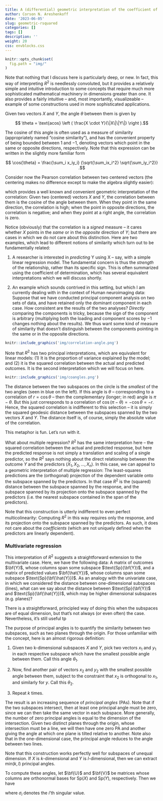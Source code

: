 ```yaml
---
title: A (differential) geometric interpretation of the coefficient of determination
author: Corson N. Areshenkoff
date: '2023-06-05'
slug: geometric-rsquared
categories: []
tags: []
description: ''
weight: 20
css: envblocks.css
---
```


```r
knitr::opts_chunk$set(
  fig.path = "img/"
)
```

Note that nothing that I discuss here is particularly deep, or new. In fact, this way of interpreting $R^2$ is needlessly convoluted, but it provides a relatively simple and intuitive introduction to some concepts that require much more sophisticated mathematical machinery in dimensions greater than one. It also provides a fairly intuitive -- and, most importantly, visualizeable -- example of some constructions used in more sophisticated applications.

Given two vectors $X$ and $Y$, the angle $\theta$ between them is given by

$$ \theta = \text{acos} \left ( \frac{X \cdot Y}{\|X\|\|Y\|} \right ).$$

The cosine of this angle is often used as a measure of similarity (appropriately named "cosine similarity"), and has the convenient property of being bounded between $1$ and $-1$, denoting vectors which point in the same or opposite directions, respectively. Note that this expression can be written in the slightly more familiar form 

$$ \cos{\theta} =  \frac{\sum_i x_iy_i}
  {\sqrt{\sum_ix_i^2} \sqrt{\sum_iy_i^2}} .$$
  
Consider now the Pearson correlation between two centered vectors (the centering makes no difference except to make the algebra slightly easier):

\begin{align} 
  r_{XY} &= \frac{\sigma_{XY}}{\sigma_X \sigma_Y} \\
         &= \frac{\sum_i{x_iy_i}}
         {\sqrt{\sum_i x^2}\sqrt{\sum_i y^2}} \\
         &= \cos{\theta},
\end{align}

which provides a well known and convenient geometric interpretation of the correlation: Given two (centered) vectors $X$ and $Y$, the correlation between them is the cosine of the angle between them. When they point in the same direction, the correlation is high; when the point in opposite directions, the correlation is negative; and when they point at a right angle, the correlation is zero.

Notice (obviously) that the correlation is a *signed* measure -- it cares whether $X$ points in the *same* or in the *opposite* direction of $Y$; but there are cases in which we do not care about this distinction. Here are two examples, which lead to different notions of similarity which turn out to be fundamentally related: 

(1) A researcher is interested in *predicting* Y using X -- say, with a simple linear regression model. The fundamental concern is thus the *strength* of the relationship, rather than its specific sign. This is often summarized using the coefficient of determination, which has several equivalent interpretations which we will discuss shortly.

(2) An example which sounds contrived in this setting, but which I am currently dealing with in the context of Human neuroimaging data: Suppose that we have conducted principal component analysis on two sets of data, and have retained only the dominant component in each case. How consistent are the results of the two analyses? *Directly* comparing the components is tricky, because the sign of the component is arbitrary (multiplying both the loading and component scores by $-1$ changes nothing about the results). We thus want some kind of measure of similarity that doesn't distinguish between the components pointing in the same or in the opposite directions.

```r
knitr::include_graphics('img/correlation-angle.png')
```

Note that $R^2$ has two principal interpretations, which are equivalent for linear models: (1) It is the proportion of variance explained by the model; and (2) it is the squared correlation between the actual and predicted outcomes. It is the second interpretation which we will focus on here.

```r
knitr::include_graphics('img/coangles.png')
```

The distance between the two subspaces on the circle is the *smallest* of the two angles (seen in blue on the left). If this angle is $\theta$ -- corresponding to a correlation of $r = \cos{\theta}$ -- then the complementary (longer; in red) angle is $\pi - \theta$. But this just corresponds to a correlation of $\cos{(\pi - \theta)} = -\cos{\theta} = -r$. Hence, the squared correlation is indifferent to this selection -- it is simply the squared geodesic distance between the subspaces spanned by the two vectors $X$ and $Y$. The distance itself is, of course, simply the absolute value of the correlation.

This metaphor is fun. Let's run with it.

What about multiple regression? $R^2$ has the same interpretation here -- the squared correlation between the actual and predicted response, but here the predicted response is not simply a translation and scaling of a single predictor, so the $R^2$ says nothing about the direct relationship between the outcome $Y$ and the predictors $(X_1,X_2, ..., X_n)$. In this case, we can appeal to a geometric interpretation of multiple regression: The least-squares predictions are the (orthogonal) projection of the dependent variable onto the subspace spanned by the predictors. In that case $R^2$ is the (squared) distance between the subspace spanned by the response, and the subspace spanned by its projection onto the subspace spanned by the predictors (i.e. the nearest subspace contained in the span of the predictors).

Note that this construction is utterly indifferent to even perfect multicolinearity: Computing $R^2$ in this way requires only the response, and its projection onto the subspace spanned by the predictors. As such, it does not care about the *coefficients* (which are not uniquely defined when the predictors are linearly dependent).

### Multivariate regression

This interpretation of $R^2$ suggests a straightforward extension to the multivariate case. Here, we have the following data: A matrix of outcomes $\bf{Y}$, whose columns span some subspace $\text{Sp}(\bf{Y})$, and a matrix of predicted values $\bf{\hat{Y}}$, whose columns span some subspace $\text{Sp}(\bf{\hat{Y}})$. As an analogy with the univariate case, in which we considered the distance between one-dimensional subspaces (lines), what can we say about the distance between $\text{Sp}(\bf{Y})$ and $\text{Sp}(\bf{\hat{Y}})$, which may be higher dimensional subspaces (e.g. planes)?

There is a straightforward, principled way of doing this when the subspaces are of equal dimension, but that's not always (or even often) the case. Nevertheless, it's still useful tp 

:::: {.definition-p data-label="Principal angle"}
The purpose of principal angles is to quantify the similarity between two subspaces, such as two planes through the origin. For those unfamiliar with the concept, here is an almost rigorous definition: 

(1) Given two k-dimensional subspaces $X$ and $Y$, pick two vectors $x_1$ and $y_1$ in each respective subspace which have the smallest possible angle between them. Call this angle $\theta_1$.

(2) Now, find another pair of vectors $x_2$ and $y_2$ with the smallest possible angle between them, subject to the constraint that $x_2$ is orthogonal to $x_1$, and similarly for $y$. Call this $\theta_2$.

(3) Repeat $k$ times.

The result is an increasing sequence of *principal angles* (PAs). Note that if the two subspaces intersect, then at least one principal angle must be zero, since we can then take the same vector in each subspace. More generally, the number of zero principal angles is equal to the dimension of the intersection. Given two distinct planes through the origin, whose intersection must be a line, we will then have one zero PA and another giving the angle at which one plane is tilted relative to another. Note also that in the one-dimensional case, the principal angle reduces to the angle between two lines.

Note that this construction works perfectly well for subspaces of unequal dimension. If $X$ is $k$-dimensional and $Y$ is $l$-dimensional, then we can extract $\text{min}(k,l)$ principal angles.

To compute these angles, let $\bf{U}$ and $\bf{V}$ be matrices whose columns are orthonormal bases for $\text{Sp}(X)$ and $\text{Sp}(Y)$, respectively. Then we have 

\begin{equation}
\cos{\theta_i} = \sigma_i(U^{\top}V)
\end{equation}
where $\sigma_i$ denotes the $i$'th singular value.


:::
